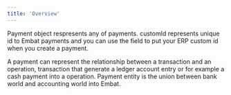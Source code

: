```yaml
---
title: 'Overview'
---
```


Payment object respresents any of payments. customId represents unique id to Embat payments and you can use the field to put your ERP custom id when you create a payment.

A payment can represent the relationship between a transaction and an operation, transaction that generate a ledger account entry or for example a cash payment into a operation. Payment entity is the union between bank world and accounting world into Embat.
